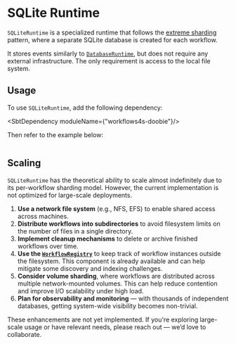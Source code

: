 
# SQLite Runtime

`SQLiteRuntime` is a specialized runtime that follows the [extreme sharding](https://stackoverflow.com/questions/128919/extreme-sharding-one-sqlite-database-per-user) pattern, where a separate SQLite database is created for each workflow.

It stores events similarly to [`DatabaseRuntime`](02-database.mdx), but does not require any external infrastructure. The only requirement is access to the local file system.

## Usage

To use `SQLiteRuntime`, add the following dependency:

<SbtDependency moduleName={"workflows4s-doobie"}/>

Then refer to the example below:

```scala file=./main/scala/workflows4s/example/docs/doobie/SQLiteExample.scala start=sqlite_start end=sqlite_end
```

## Scaling
`SQLiteRuntime` has the theoretical ability to scale almost indefinitely due to its per-workflow sharding model.
However, the current implementation is not optimized for large-scale deployments.

1. **Use a network file system** (e.g., NFS, EFS) to enable shared access across machines.
2. **Distribute workflows into subdirectories** to avoid filesystem limits on the number of files in a single directory.
3. **Implement cleanup mechanisms** to delete or archive finished workflows over time.
4. **Use the [`WorkflowRegistry`](05-workflow-registry.mdx)** to keep track of workflow instances outside the filesystem. This component is already available and can help mitigate some discovery and indexing challenges.
5. **Consider volume sharding**, where workflows are distributed across multiple network-mounted volumes. This can help reduce contention and improve I/O scalability under high load.
6. **Plan for observability and monitoring** — with thousands of independent databases, getting system-wide visibility becomes non-trivial.

These enhancements are not yet implemented. If you're exploring large-scale usage or have relevant needs, please reach out — we’d love to collaborate.



